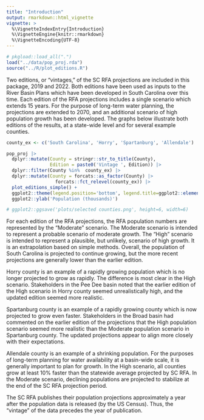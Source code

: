 ```yaml
---
title: "Introduction"
output: rmarkdown::html_vignette
vignette: >
  %\VignetteIndexEntry{Introduction}
  %\VignetteEngine{knitr::rmarkdown}
  %\VignetteEncoding{UTF-8}
---
```


```r
# pkgload::load_all(".")
load("../data/pop_proj.rda")
source("../R/plot_editions.R")
```

Two editions, or "vintages," of the SC RFA projections are included in this package, 2019 and 2022. Both editions have been used as inputs to the River Basin Plans which have been developed in South Carolina over this time. Each edition of the RFA projections includes a single scenario which extends 15 years. For the purpose of long-term water planning, the projections are extended to 2070, and an additional scenario of high population growth has been developed. The graphs below illustrate both editions of the results, at a state-wide level and for several example counties.

```r
county_ex <- c('South Carolina', 'Horry', 'Spartanburg', 'Allendale')

pop_proj |>
  dplyr::mutate(County = stringr::str_to_title(County),
                Edition = paste0('Vintage ', Edition)) |>
  dplyr::filter(County %in%  county_ex) |>
  dplyr::mutate(County = forcats::as_factor(County) |>
                  forcats::fct_relevel(county_ex)) |>
  plot_editions_simple() +
  ggplot2::theme(legend.position='bottom', legend.title=ggplot2::element_blank()) +
  ggplot2::ylab('Population (thousands)')

# ggplot2::ggsave('plots/selected counties.png', height=6, width=6)
```

For each edition of the RFA projections, the RFA population numbers are represented by the "Moderate" scenario. The Moderate scenario is intended to represent a probable scenario of moderate growth. The "High" scenario is intended to represent a plausible, but unlikely, scenario of high growth. It is an extrapolation based on simple methods. Overall, the population of South Carolina is projected to continue growing, but the more recent projections are generally lower than the earlier edition. 

Horry county is an example of a rapidly growing population which is no longer projected to grow as rapidly. The difference is most clear in the High scenario. Stakeholders in the Pee Dee basin noted that the earlier edition of the High scenario in Horry county seemed unrealistically high, and the updated edition seemed more realistic.

Spartanburg county is an example of a rapidly growing county which is now projected to grow even faster. Stakeholders in the Broad basin had commented on the earlier edition of the projections that the High population scenario seemed more realistic than the Moderate population scenario in Spartanburg county. The updated projections appear to align more closely with their expectations.

Allendale county is an example of a shrinking population. For the purposes of long-term planning for water availability at a basin-wide scale, it is generally important to plan for growth. In the High scenario, all counties grow at least 10% faster than the statewide average projected by SC RFA. In the Moderate scenario, declining populations are projected to stabilize at the end of the SC RFA projection period. 

The SC RFA publishes their population projections approximately a year after the population data is released (by the US Census). Thus, the "vintage" of the data precedes the year of publication. 
